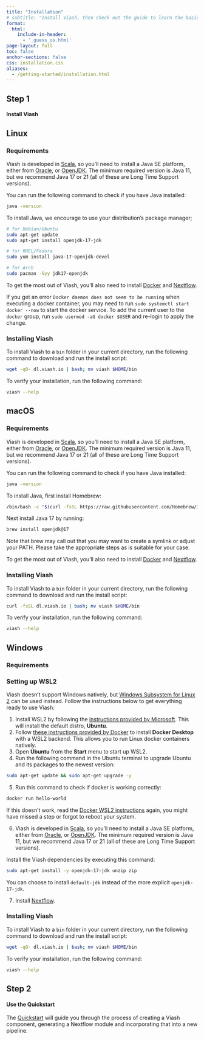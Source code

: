 ```yaml
---
title: "Installation"
# subtitle: "Install Viash, then check out the guide to learn the basics."
format:
  html:
    include-in-header: 
      - '_guess_os.html'
page-layout: full
toc: false
anchor-sections: false
css: installation.css
aliases:
  - /getting-started/installation.html
---
```


::: {.grid .step .column-page-right}
::: {.g-col-lg-3 .g-col-12}
## Step 1 

#### Install Viash {.fw-light}
:::

::: {.g-col-lg-9 .g-col-12}

::: {.panel-tabset}
## Linux

### Requirements

Viash is developed in [Scala](https://www.scala-lang.org/), so you'll need to install a Java SE platform, either from [Oracle](https://www.oracle.com/java/technologies/downloads/), or [OpenJDK](https://openjdk.org/projects/jdk/). The minimum required version is Java 11, but we recommend Java 17 or 21 (all of these are Long Time Support versions).

You can run the following command to check if you have Java installed:

```bash
java -version
```

To install Java, we encourage to use your distribution's package manager;
```bash
# for Debian/Ubuntu
sudo apt-get update
sudo apt-get install openjdk-17-jdk
```

```bash
# for RHEL/Fedora
sudo yum install java-17-openjdk-devel
```

```bash
# for Arch
sudo pacman -Syy jdk17-openjdk
```

To get the most out of Viash, you'll also need to install [Docker](https://docs.docker.com/engine/install/) and [Nextflow](https://www.nextflow.io/).

:::{.callout-tip}
If you get an error `Docker daemon does not seem to be running` when executing a docker container, you may need to run `sudo systemctl start docker --now` to start the docker service.
To add the current user to the `docker` group, run `sudo usermod -aG docker $USER` and re-login to apply the change.
:::

### Installing Viash

To install Viash to a `bin` folder in your current directory, run the following command to download and run the install script:

```bash
wget -qO- dl.viash.io | bash; mv viash $HOME/bin
```

To verify your installation, run the following command:

```bash
viash --help
```

## macOS

### Requirements

Viash is developed in [Scala](https://www.scala-lang.org/), so you'll need to install a Java SE platform, either from [Oracle](https://www.oracle.com/java/technologies/downloads/), or [OpenJDK](https://openjdk.org/projects/jdk/). The minimum required version is Java 11, but we recommend Java 17 or 21 (all of these are Long Time Support versions).

You can run the following command to check if you have Java installed:

```bash
java -version
```

To install Java, first install Homebrew:
```bash
/bin/bash -c "$(curl -fsSL https://raw.githubusercontent.com/Homebrew/install/HEAD/install.sh)"
```

Next install Java 17 by running:
```bash
brew install openjdk@17
```

:::{.callout-tip}
Note that brew may call out that you may want to create a symlink or adjust your PATH.
Please take the appropriate steps as is suitable for your case.
:::

To get the most out of Viash, you'll also need to install [Docker](https://docs.docker.com/desktop/mac/install/) and [Nextflow](https://www.nextflow.io/).

### Installing Viash

To install Viash to a `bin` folder in your current directory, run the following command to download and run the install script:

```bash
curl -fsSL dl.viash.io | bash; mv viash $HOME/bin
```

To verify your installation, run the following command:

```bash
viash --help
```

## Windows


### Requirements



### Setting up WSL2

Viash doesn't support Windows natively, but [Windows Subsystem for Linux 2](https://docs.microsoft.com/en-us/windows/wsl/about) can be used instead. Follow the instructions below to get everything ready to use Viash:

1. Install WSL2 by following the [instructions provided by Microsoft](https://docs.microsoft.com/en-us/windows/wsl/install). This will install the default distro, **Ubuntu**.
2. Follow [these instructions provided by Docker](https://docs.docker.com/desktop/windows/wsl/) to install **Docker Desktop** with a WSL2 backend. This allows you to run Linux docker containers natively.
3. Open **Ubuntu** from the **Start** menu to start up WSL2.
4. Run the following command in the Ubuntu terminal to upgrade Ubuntu and its packages to the newest version:

```bash
sudo apt-get update && sudo apt-get upgrade -y
```

5. Run this command to check if docker is working correctly:

```bash
docker run hello-world
```

If this doesn't work, read the [Docker WSL2 instructions](https://docs.docker.com/desktop/windows/wsl/) again, you might have missed a step or forgot to reboot your system. 

6. Viash is developed in [Scala](https://www.scala-lang.org/), so you'll need to install a Java SE platform, either from [Oracle](https://www.oracle.com/java/technologies/downloads/), or [OpenJDK](https://openjdk.org/projects/jdk/). The minimum required version is Java 11, but we recommend Java 17 or 21 (all of these are Long Time Support versions).

Install the Viash dependencies by executing this command:

```bash
sudo apt-get install -y openjdk-17-jdk unzip zip
```

:::{.callout-note}
You can choose to install `default-jdk` instead of the more explicit `openjdk-17-jdk`. 
:::

7. Install [Nextflow](https://www.nextflow.io/).

### Installing Viash

To install Viash to a `bin` folder in your current directory, run the following command to download and run the install script:

```bash
wget -qO- dl.viash.io | bash; mv viash $HOME/bin
```

To verify your installation, run the following command:

```bash
viash --help
```

:::

:::
:::

::: {.grid .step .column-page-right}
::: {.g-col-lg-3 .g-col-12}
## Step 2 

#### Use the Quickstart{.fw-light}
<!-- #### Choose your preferred<br/>scripting language{.fw-light} -->
:::

::: {.tool .g-col-lg-9 .g-col-12}


<!-- <a href="/quickstart/index.html?lang=bash" role="button" class="btn btn-outline-light">
![Bash](/images/lang-bash.svg)Bash
</a>

<a href="/quickstart/index.html?lang=csharp" role="button" class="btn btn-outline-light">
![C#](/images/lang-csharp.svg)C#
</a>

<a href="/quickstart/index.html?lang=js" role="button" class="btn btn-outline-light">
![JavaScript](/images/lang-js.svg)JavaScript
</a>

<a href="/quickstart/index.html?lang=python" role="button" class="btn btn-outline-light">
![Python](/images/lang-python.svg)Python
</a>

<a href="/quickstart/index.html?lang=scala" role="button" class="btn btn-outline-light">
![Scala](/images/lang-scala.svg)Scala
</a>

<a href="/quickstart/index.html?lang=r" role="button" class="btn btn-outline-light">
![R](/images/lang-r.svg)R
</a> -->


The [Quickstart](/quickstart/) will guide you through the process of creating a Viash component, generating a Nextflow module and incorporating that into a new pipeline.

:::
:::
